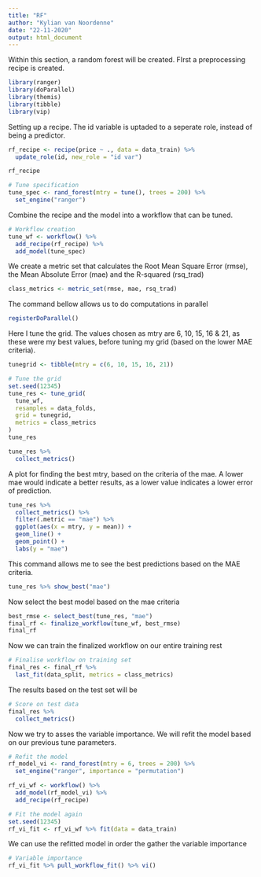 ```yaml
---
title: "RF"
author: "Kylian van Noordenne"
date: "22-11-2020"
output: html_document
---
```


Within this section, a random forest will be created. FIrst a preprocessing recipe is created. 

```r
library(ranger)
library(doParallel)
library(themis)
library(tibble)
library(vip)
```

Setting up a recipe. The id variable is uptaded to a seperate role, instead of being a predictor. 
```r
rf_recipe <- recipe(price ~ ., data = data_train) %>%
  update_role(id, new_role = "id var")

rf_recipe
```


```r
# Tune specification
tune_spec <- rand_forest(mtry = tune(), trees = 200) %>%
  set_engine("ranger")
```

Combine the recipe and the model into a workflow that can be tuned.
```r
# Workflow creation
tune_wf <- workflow() %>%
  add_recipe(rf_recipe) %>%
  add_model(tune_spec)
```

We create a metric set that calculates the Root Mean Square Error (rmse), the Mean Absolute Error (mae) and the R-squared (rsq_trad)
```r
class_metrics <- metric_set(rmse, mae, rsq_trad)
```

The command bellow allows us to do computations in parallel
```r
registerDoParallel()
```

Here I tune the grid. The values chosen as mtry are 6, 10, 15, 16 & 21, as these were my best values, before tuning my grid (based on the lower MAE criteria).
```r
tunegrid <- tibble(mtry = c(6, 10, 15, 16, 21))
```

```r
# Tune the grid
set.seed(12345)
tune_res <- tune_grid(
  tune_wf,
  resamples = data_folds,
  grid = tunegrid,
  metrics = class_metrics
)
tune_res
```

```r
tune_res %>%
  collect_metrics()
```
A plot for finding the best mtry, based on the criteria of the mae. A lower mae would indicate a better results, as a lower value indicates a lower error of prediction. 
```r
tune_res %>%
  collect_metrics() %>%
  filter(.metric == "mae") %>% 
  ggplot(aes(x = mtry, y = mean)) +
  geom_line() +
  geom_point() +
  labs(y = "mae")
```

This command allows me to see the best predictions based on the MAE criteria. 
```r
tune_res %>% show_best("mae")
```
Now select the best model based on the mae criteria
```r
best_rmse <- select_best(tune_res, "mae")
final_rf <- finalize_workflow(tune_wf, best_rmse)
final_rf
```

Now we can train the finalized workflow on our entire training rest
```r
# Finalise workflow on training set
final_res <- final_rf %>%
  last_fit(data_split, metrics = class_metrics)
```

The results based on the test set will be 
```r
# Score on test data
final_res %>%
  collect_metrics()
```

Now we try to asses the variable importance. We will refit the model based on our previous tune parameters. 
```r
# Refit the model
rf_model_vi <- rand_forest(mtry = 6, trees = 200) %>%
  set_engine("ranger", importance = "permutation")

rf_vi_wf <- workflow() %>% 
  add_model(rf_model_vi) %>% 
  add_recipe(rf_recipe)

# Fit the model again
set.seed(12345)
rf_vi_fit <- rf_vi_wf %>% fit(data = data_train)
```

We can use the refitted model in order the gather the variable importance 
```r
# Variable importance 
rf_vi_fit %>% pull_workflow_fit() %>% vi()

```